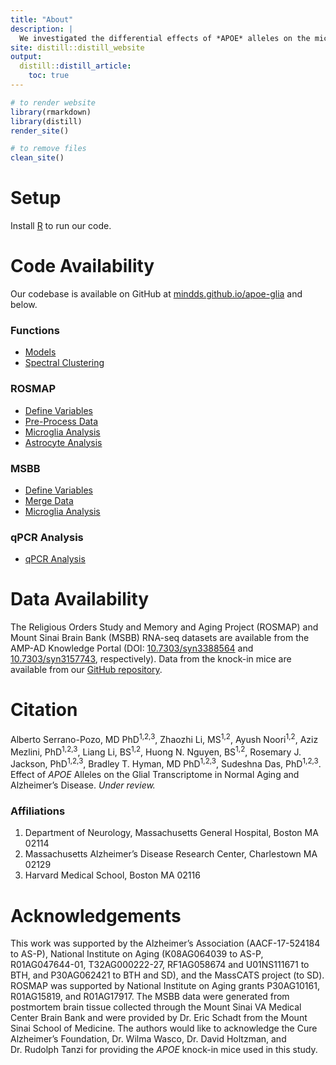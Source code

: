```yaml
---
title: "About"
description: |
  We investigated the differential effects of *APOE* alleles on the microglia and astrocyte transcriptome in the absence and presence of neuritic plaques (NPs) using bulk brain RNA-seq data from two large brain banks and performed follow-on experiments in *APOE* knock-in mice.
site: distill::distill_website
output:
  distill::distill_article:
    toc: true
---
```


```r

# to render website
library(rmarkdown)
library(distill)
render_site()

# to remove files
clean_site()

```

# Setup
Install [R](https://www.r-project.org/) to run our code.

# Code Availability
Our codebase is available on GitHub at [mindds.github.io/apoe-glia](https://mindds.github.io/apoe-glia/) and below.

### Functions
* [Models](https://mindds.github.io/apoe-glia/models.html)
* [Spectral Clustering](https://mindds.github.io/apoe-glia/spectral-clustering.html)

### ROSMAP
* [Define Variables](https://mindds.github.io/apoe-glia/ROSMAP-variables.html)
* [Pre-Process Data](https://mindds.github.io/apoe-glia/ROSMAP-preprocess.html)
* [Microglia Analysis](https://mindds.github.io/apoe-glia/ROSMAP-microglia.html)
* [Astrocyte Analysis](https://mindds.github.io/apoe-glia/ROSMAP-astrocyte.html)

### MSBB
* [Define Variables](https://mindds.github.io/apoe-glia/MSBB-variables.html)
* [Merge Data](https://mindds.github.io/apoe-glia/MSBB-merge.html)
* [Microglia Analysis](https://mindds.github.io/apoe-glia/MSBB-microglia.html)

### qPCR Analysis
* [qPCR Analysis](https://mindds.github.io/apoe-glia/qPCR-analysis.html)

# Data Availability
The Religious Orders Study and Memory and Aging Project (ROSMAP) and Mount Sinai Brain Bank (MSBB) RNA-seq datasets are available from the AMP-AD Knowledge Portal (DOI: [10.7303/syn3388564](https://doi.org/10.7303/syn3388564) and [10.7303/syn3157743](https://doi.org/10.7303/syn3157743), respectively). Data from the knock-in mice are available from our [GitHub repository](https://github.com/mindds/apoe-glia).

# Citation
Alberto Serrano-Pozo, MD PhD<sup>1,2,3</sup>, Zhaozhi Li, MS<sup>1,2</sup>, Ayush Noori<sup>1,2</sup>, Aziz Mezlini, PhD<sup>1,2,3</sup>, Liang Li, BS<sup>1,2</sup>, Huong N. Nguyen, BS<sup>1,2</sup>, Rosemary J. Jackson, PhD<sup>1,2,3</sup>, Bradley T. Hyman, MD PhD<sup>1,2,3</sup>, Sudeshna Das, PhD<sup>1,2,3</sup>. Effect of *APOE* Alleles on the Glial Transcriptome in Normal Aging and Alzheimer’s Disease. *Under review.*

### Affiliations
1. Department of Neurology, Massachusetts General Hospital, Boston MA 02114
2. Massachusetts Alzheimer’s Disease Research Center, Charlestown MA 02129
3. Harvard Medical School, Boston MA 02116

# Acknowledgements
This work was supported by the Alzheimer’s Association (AACF-17-524184 to AS-P), National Institute on Aging (K08AG064039 to AS-P, R01AG047644-01, T32AG000222-27, RF1AG058674 and U01NS111671 to BTH, and P30AG062421 to BTH and SD), and the MassCATS project (to SD). ROSMAP was supported by National Institute on Aging grants P30AG10161, R01AG15819, and R01AG17917. The MSBB data were generated from postmortem brain tissue collected through the Mount Sinai VA Medical Center Brain Bank and were provided by Dr. Eric Schadt from the Mount Sinai School of Medicine. The authors would like to acknowledge the Cure Alzheimer’s Foundation, Dr. Wilma Wasco, Dr. David Holtzman, and Dr. Rudolph Tanzi for providing the *APOE* knock-in mice used in this study.